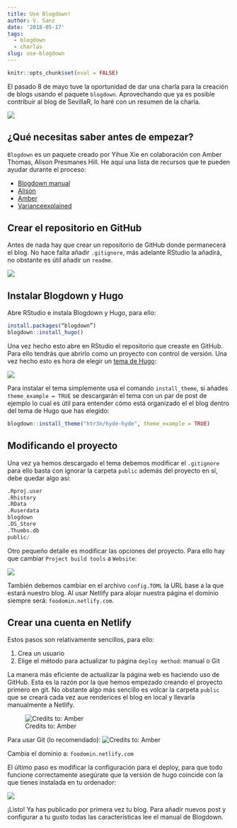 ```yaml
---
title: Use Blogdown!
author: V. Sanz
date: '2018-05-17'
tags:
  - blogdown
  - charlas
slug: use-blogdown
---
```


```r
knitr::opts_chunk$set(eval = FALSE)
```

El pasado 8 de mayo tuve la oportunidad de dar una charla para la creación de blogs usando el paquete `blogdown`. Aprovechando que ya es posible contribuir al blog de SevillaR, lo haré con un resumen de la charla.

![](/posts/2018-05-17-use-blogdown_files/img_01.png)

## ¿Qué necesitas saber antes de empezar?

`Blogdown` es un paquete creado por Yihue Xie en colaboración con Amber Thomas, Alison Presmanes Hill. He aquí una lista de recursos que te pueden ayudar durante el proceso:

- [Blogdown manual](https://bookdown.org/yihui/blogdown/)
- [Alison](https://alison.rbind.io/post/up-and-running-with-blogdown/)
- [Amber](https://amber.rbind.io/blog/2016/12/19/creatingsite/)
- [Varianceexplained](http://varianceexplained.org/r/start-blog/)

## Crear el repositorio en GitHub

Antes de nada hay que crear un repositorio de GitHub donde permanecerá el blog. No hace falta añadir  `.gitignore`, más adelante RStudio la añadirá, no obstante es útil añadir un `readme`.

![](/posts/2018-05-17-use-blogdown_files/captura_1.PNG)

## Instalar Blogdown y Hugo

Abre RStudio e instala Blogdown y Hugo, para ello:

```r
install.packages(“blogdown”)
blogdown::install_hugo()
```

Una vez hecho esto abre en RStudio el repositorio que creaste en GitHub. Para ello tendrás que abrirlo como un proyecto con control de versión. Una vez hecho esto es hora de elegir un [tema de Hugo](https://themes.gohugo.io/):

![](/posts/2018-05-17-use-blogdown_files/captura_6.PNG)

Para instalar el tema simplemente usa el comando `install_theme`, si añades `theme_example = TRUE` se descargarán el tema con un par de post de ejemplo lo cual es útil para entender cómo está organizado el el blog dentro del tema de Hugo que has elegido:

```r
blogdown::install_theme("htr3n/hyde-hyde", theme_example = TRUE)
```

## Modificando el proyecto

Una vez ya hemos descargado el tema debemos modificar el `.gitignore` para ello basta con ignorar la carpeta `public` además del proyecto en sí, debe quedar algo así:

```r
.Rproj.user
.Rhistory
.RData
.Ruserdata
blogdown
.DS_Store
.Thumbs.db
public/
```

Otro pequeño detalle es modificar las opciones del proyecto. Para ello hay que cambiar `Project build tools` a `Website`:

![](/posts/2018-05-17-use-blogdown_files/Captura de pantalla 2018-05-07 a las 18.48.57.png)

También debemos cambiar en el archivo `config.TOML` la URL base a la que estará nuestro blog. Al usar Netlify para alojar nuestra página el dominio siempre será: `foodomin.netlify.com`. 

## Crear una cuenta en Netlify

Estos pasos son relativamente sencillos, para ello:

1. Crea un usuario
2. Elige el método para actualizar tu página `deploy method`: manual o Git

La manera más eficiente de actualizar la página web es haciendo uso de GitHub. Esta es la razón por la que hemos empezado creando el proyecto primero en git. No obstante algo más sencillo es volcar la carpeta `public` que se creará cada vez aue renderices el blog en local y llevarla manualmente a Netlify.

![Credits to: Amber](/posts/2018-05-17-use-blogdown_files/Captura de pantalla 2018-05-07 a las 20.04.55.png)

Para usar Git (lo recomendado):
![Credits to: Amber](/posts/2018-05-17-use-blogdown_files/Captura de pantalla 2018-05-07 a las 20.23.22.png)

Cambia el dominio a: `foodomin.netlify.com`

El último paso es modificar la configuración para el deploy, para que todo funcione correctamente asegúrate que la versión de hugo coincide con la que tienes instalada en tu ordenador:

![](/posts/2018-05-17-use-blogdown_files/Captura de pantalla 2018-05-17 a las 21.34.10.png)

¡Listo! Ya has publicado por primera vez tu blog. Para añadir nuevos post y configurar a tu gusto todas las características lee el manual de Blogdown.
